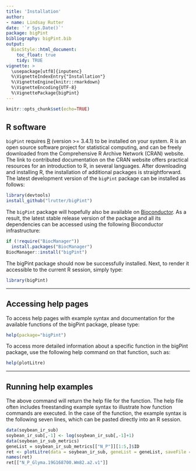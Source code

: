```yaml
---
title: 'Installation'
author:
- name: Lindsay Rutter
date: '`r Sys.Date()`'
package: bigPint
bibliography: bigPint.bib
output:
  BiocStyle::html_document:
    toc_float: true
    tidy: TRUE
vignette: >
  \usepackage[utf8]{inputenc}
  %\VignetteIndexEntry{"Installation"}
  %\VignetteEngine{knitr::rmarkdown}
  %\VignetteEncoding{UTF-8}
  %\VignettePackage{bigPint}
---
```


```r
knitr::opts_chunk$set(echo=TRUE)
```

## R software

`bigPint` requires [R](https://cran.r-project.org) (version >= 3.4.1) to be installed on your system. R is an open source software project for statistical computing, and can be freely downloaded from the Comprehensive R Archive Network (CRAN) website. The link to contributed documentation on the CRAN website offers practical resources for an introduction to R, in several languages. After downloading and installing R, the installation of additional packages is straightforward. The latest development version of the `bigPint` package can be installed as follows:

```r
library(devtools)
install_github("lrutter/bigPint")
```

The `bigPint` package will hopefully also be available on [Bioconductor](https://www.bioconductor.org/). As a result, the latest stable release version of the package and all its dependencies can be accessed using the following Bioconductor infrastructure:

```r
if (!require("BiocManager"))
  install.packages("BiocManager")
BiocManager::install("bigPint")
```

The bigPint package should now be successfully installed. Next, to render it accessible to the current R session, simply type:

```r
library(bigPint)
```

____________________________________________________________________________________

## Accessing help pages

To access help pages with example syntax and documentation for the available functions of the bigPint package, please type:

```r
help(package="bigPint")
```

To access more detailed information about a specific function in the bigPint package, use the following help command on that function, such as:

```r
help(plotLitre)
```

____________________________________________________________________________________

## Running help examples

The above command will return the help file for the \texttt{plotLitre} function. The help file often includes freestanding example syntax to illustrate how function commands are executed. In the case of the \texttt{plotLitre} function, the example syntax is the following seven lines, which can be pasted directly into an R session.

```r
data(soybean_ir_sub)
soybean_ir_sub[,-1] <- log(soybean_ir_sub[,-1]+1)
data(soybean_ir_sub_metrics)
geneList = soybean_ir_sub_metrics[["N_P"]][1:5,]$ID
ret <- plotLitre(data = soybean_ir_sub, geneList = geneList, saveFile = FALSE)
names(ret)
ret[["N_P_Glyma.19G168700.Wm82.a2.v1"]]
```
